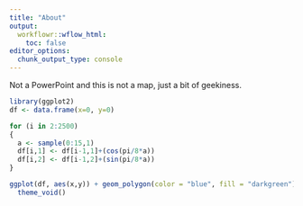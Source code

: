 ```yaml
---
title: "About"
output:
  workflowr::wflow_html:
    toc: false
editor_options:
  chunk_output_type: console
---
```


Not a PowerPoint and this is not a map, just a bit of geekiness.

```r
library(ggplot2)
df <- data.frame(x=0, y=0)

for (i in 2:2500)
{
  a <- sample(0:15,1)
  df[i,1] <- df[i-1,1]+(cos(pi/8*a))
  df[i,2] <- df[i-1,2]+(sin(pi/8*a))  
}

ggplot(df, aes(x,y)) + geom_polygon(color = "blue", fill = "darkgreen") + 
  theme_void()

```


